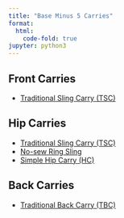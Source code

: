 ```yaml
---
title: "Base Minus 5 Carries"
format:
  html:
    code-fold: true
jupyter: python3
---
```


## Front Carries
- [Traditional Sling Carry (TSC)](TraditionalSlingCarry.html)

## Hip Carries
- [Traditional Sling Carry (TSC)](TraditionalSlingCarry.html)
- [No-sew Ring Sling](NoSewRingSling.html)
- [Simple Hip Carry (HC)](SimpleHipCarry.html)

## Back Carries
- [Traditional Back Carry (TBC)](TraditionalBackCarry.html)